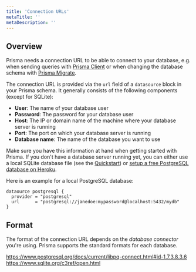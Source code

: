 ```yaml
---
title: 'Connection URLs'
metaTitle: ''
metaDescription: ''
---
```


## Overview

Prisma needs a connection URL to be able to connect to your database, e.g. when sending queries with [Prisma Client]() or when changing the database schema with [Prisma Migrate]().

The connection URL is provided via the `url` field of a `datasource` block in your Prisma schema. It generally consists of the following components (except for SQLite):

- **User**: The name of your database user
- **Password**: The password for your database user
- **Host**: The IP or domain name of the machine where your database server is running
- **Port**: The port on which your database server is running
- **Database name**: The name of the database you want to use

Make sure you have this information at hand when getting started with Prisma. If you don't have a database server running yet, you can either use a local SQLite database file (see the [Quickstart]()) or [setup a free PostgreSQL database on Heroku](https://dev.to/prisma/how-to-setup-a-free-postgresql-database-on-heroku-1dc1).

Here is an example for a local PostgreSQL database:

```prisma
dataource postgresql {
  provider = "postgresql"
  url      = "postgresql://janedoe:mypassword@localhost:5432/mydb"
}
```

## Format

The format of the connection URL depends on the _database connector_ you're using. Prisma supports the standard formats for each database.

https://www.postgresql.org/docs/current/libpq-connect.html#id-1.7.3.8.3.6
https://www.sqlite.org/c3ref/open.html